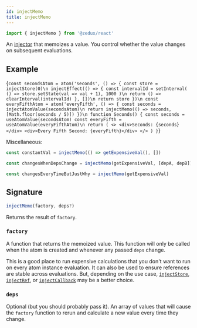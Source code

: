 ```yaml
---
id: injectMemo
title: injectMemo
---
```



```ts
import { injectMemo } from '@zedux/react'
```

An [injector](../glossary#injector) that memoizes a value. You control whether the value changes on subsequent evaluations.

## Example

<LiveEditor resultVar="Seconds">{`
const secondsAtom = atom('seconds', () => {
  const store = injectStore(0)\n
  injectEffect(() => {
    const intervalId = setInterval(
      () => store.setState(val => val + 1),
      1000
    )\n
    return () => clearInterval(intervalId)
  }, [])\n
  return store
})\n
const everyFifthAtom = atom('everyFifth', () => {
  const seconds = injectAtomValue(secondsAtom)\n
  return injectMemo(() => seconds, [Math.floor(seconds / 5)])
})\n
function Seconds() {
  const seconds = useAtomValue(secondsAtom)
  const everyFifth = useAtomValue(everyFifthAtom)\n
  return (
    <>
      <div>Seconds: {seconds}</div>
      <div>Every Fifth Second: {everyFifth}</div>
    </>
  )
}
`}</LiveEditor>

Miscellaneous:

```ts
const constantVal = injectMemo(() => getExpensiveVal(), [])

const changesWhenDepsChange = injectMemo(getExpensiveVal, [depA, depB])

const changesEveryTimeButJustWhy = injectMemo(getExpensiveVal)
```

## Signature

```ts
injectMemo(factory, deps?)
```

Returns the result of `factory`.

### `factory`

A function that returns the memoized value. This function will only be called when the atom is created and whenever any passed `deps` change.

This is a good place to run expensive calculations that you don't want to run on every atom instance evaluation. It can also be used to ensure references are stable across evaluations. But, depending on the use case, [`injectStore`](injectStore), [`injectRef`](injectRef), or [`injectCallback`](injectCallback) may be a better choice.

### `deps`

Optional (but you should probably pass it). An array of values that will cause the `factory` function to rerun and calculate a new value every time they change.
